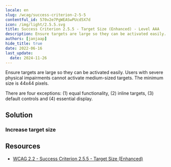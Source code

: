 ```yaml
---
locale: en
slug: /wcag/success-criterion-2-5-5
contentful_id: 570v2e7PgWEASwPUcd5X7d
icon: /img/light/2.5.5.svg
title: Success Criterion 2.5.5 - Target Size (Enhanced) - Level AAA
description: Ensure targets are large so they can be activated easily. Users with severe physical impairments cannot activate medium-sized targets. The minimum size is 44x44 pixels.
authors: [janjaap]
hide_title: true
date: 2022-06-16
last_update:
  date: 2024-11-26
---
```


<Hero
  title="Target Size (Enhanced)"
  image="/img/light/2.5.5.svg"
  alt="WCAG 2.5.5 icon"
  prefix="Success Criterion 2.5.5"
  suffix="Level AAA"
/>

Ensure targets are large so they can be activated easily. Users with severe physical impairments cannot activate medium-sized targets. The minimum size is 44x44 pixels.

There are four exceptions: (1) equal functionality, (2) inline targets, (3) default controls and (4) essential display.

## Solution

### Increase target size

<CodeSample id="target-size" locale="en"/>

## Resources

- [WCAG 2.2 - Success Criterion 2.5.5 - Target Size (Enhanced)](https://www.w3.org/TR/WCAG22/#target-size)
